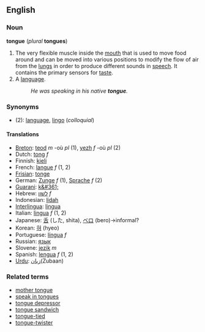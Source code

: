 ==English==
===Noun===
'''tongue''' (''plural'' '''tongues''')

#The very flexible muscle inside the [[mouth]] that is used to move food around and can be moved into various positions to modify the flow of air from the [[lung]]s in order to produce different sounds in [[speech]]. It contains the primary sensors for [[taste]].
#A [[language]].
#:''He was speaking in his native '''tongue'''.''

===Synonyms===
*(2): [[language]], [[lingo]] (''colloquial'')

====Translations====
*[[Breton]]: [[teod]] ''m'' -où ''pl'' (1), [[yezh]] ''f'' -où ''pl'' (2)
*Dutch: [[tong]] ''f''
*Finnish: [[kieli]]
*French: [[langue#French|langue]] ''f'' (1, 2)
*[[Frisian]]: [[tonge]]
*German: [[Zunge]] ''f'' (1), [[Sprache]] ''f'' (2)
*[[Guarani]]: [[k&#361;]]
*Hebrew: [[לשון]] ''f''
*Indonesian: [[lidah]]
*[[Interlingua]]: [[lingua#Interlingua|lingua]]
*Italian: [[lingua#Italian|lingua]] ''f'' (1, 2)
*Japanese: [[舌]] (した, shita), [[ベロ]] (bero)&rarr;informal?
*Korean: [[혀]] (hyeo)
*Portuguese: [[língua]] ''f''
*Russian: [[язык]]
*Slovene: [[jezik]] ''m''
*Spanish: [[lengua]] ''f'' (1, 2)
*[[Urdu]]: [[زبان]](Zubaan)

===Related terms===
*[[mother tongue]]
*[[speak in tongues]]
*[[tongue depressor]]
*[[tongue sandwich]]
*[[tongue-tied]]
*[[tongue-twister]]